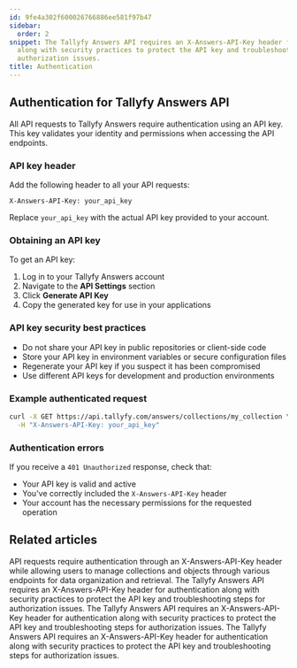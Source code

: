 ```yaml
---
id: 9fe4a302f600026766886ee581f97b47
sidebar:
  order: 2
snippet: The Tallyfy Answers API requires an X-Answers-API-Key header for authentication
  along with security practices to protect the API key and troubleshooting steps for
  authorization issues.
title: Authentication
---
```


## Authentication for Tallyfy Answers API

All API requests to Tallyfy Answers require authentication using an API key. This key validates your identity and permissions when accessing the API endpoints.

### API key header

Add the following header to all your API requests:

```
X-Answers-API-Key: your_api_key
```

Replace `your_api_key` with the actual API key provided to your account.

### Obtaining an API key

To get an API key:

1. Log in to your Tallyfy Answers account
2. Navigate to the **API Settings** section
3. Click **Generate API Key**
4. Copy the generated key for use in your applications

### API key security best practices

- Do not share your API key in public repositories or client-side code
- Store your API key in environment variables or secure configuration files
- Regenerate your API key if you suspect it has been compromised
- Use different API keys for development and production environments

### Example authenticated request

```bash
curl -X GET https://api.tallyfy.com/answers/collections/my_collection \
  -H "X-Answers-API-Key: your_api_key"
```

### Authentication errors

If you receive a `401 Unauthorized` response, check that:
- Your API key is valid and active
- You've correctly included the `X-Answers-API-Key` header
- Your account has the necessary permissions for the requested operation


## Related articles
<CardGrid>
<LinkTitleCard header="<b>Answers > Authentication</b>" href="/products/answers/authentication/" > API requests require authentication through an X-Answers-API-Key header while allowing users to manage collections and objects through various endpoints for data organization and retrieval. </LinkTitleCard>
<LinkTitleCard header="<b>Answers > Authentication</b>" href="/products/answers/authentication/" > The Tallyfy Answers API requires an X-Answers-API-Key header for authentication along with security practices to protect the API key and troubleshooting steps for authorization issues. </LinkTitleCard>
<LinkTitleCard header="<b>Answers > Authentication</b>" href="/products/answers/authentication/" > The Tallyfy Answers API requires an X-Answers-API-Key header for authentication along with security practices to protect the API key and troubleshooting steps for authorization issues. </LinkTitleCard>
<LinkTitleCard header="<b>Answers > Authentication</b>" href="/products/answers/authentication/" > The Tallyfy Answers API requires an X-Answers-API-Key header for authentication along with security practices to protect the API key and troubleshooting steps for authorization issues. </LinkTitleCard>
</CardGrid>